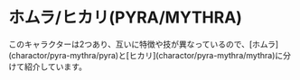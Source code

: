 
# ホムラ/ヒカリ(PYRA/MYTHRA)

<Callout emoji="👥">
  このキャラクターは2つあり、互いに特徴や技が異なっているので、[ホムラ](charactor/pyra-mythra/pyra)と[ヒカリ](charactor/pyra-mythra/mythra)に分けて紹介しています。
</Callout>
